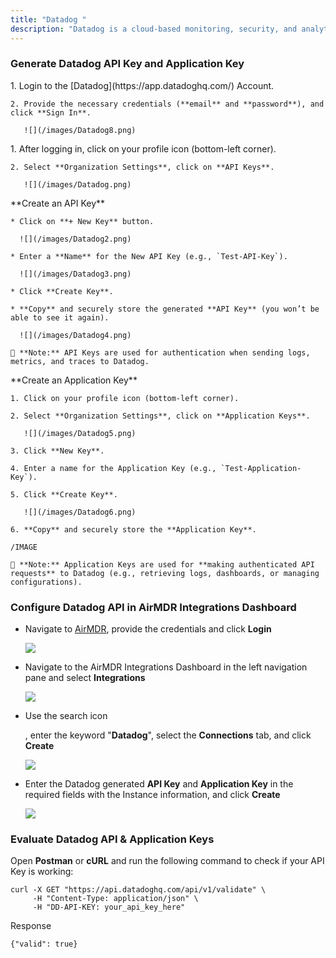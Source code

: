 ```yaml
---
title: "Datadog "
description: "Datadog is a cloud-based monitoring, security, and analytics platform that provides real-time visibility into applications, infrastructure, logs, and security metrics. It helps organizations detect issues, optimize performance, and enhance security."
---
```


### Generate Datadog API Key and Application Key

<Steps>
  <Step title="Step 1">
    1. Login to the [Datadog](https://app.datadoghq.com/) Account.

    2. Provide the necessary credentials (**email** and **password**), and click **Sign In**.

       ![](/images/Datadog8.png)
  </Step>

  <Step title="Step 2">
    1. After logging in, click on your profile icon (bottom-left corner).

    2. Select **Organization Settings**, click on **API Keys**.

       ![](/images/Datadog.png)
  </Step>

  <Step title="Step 3">
    **Create an API Key**

    * Click on **+ New Key** button.

      ![](/images/Datadog2.png)

    * Enter a **Name** for the New API Key (e.g., `Test-API-Key`).

      ![](/images/Datadog3.png)

    * Click **Create Key**.

    * **Copy** and securely store the generated **API Key** (you won’t be able to see it again).

      ![](/images/Datadog4.png)

    📌 **Note:** API Keys are used for authentication when sending logs, metrics, and traces to Datadog.
  </Step>

  <Step title="Step 4">
    **Create an Application Key**

    1. Click on your profile icon (bottom-left corner).

    2. Select **Organization Settings**, click on **Application Keys**.

       ![](/images/Datadog5.png)

    3. Click **New Key**.

    4. Enter a name for the Application Key (e.g., `Test-Application-Key`).

    5. Click **Create Key**.

       ![](/images/Datadog6.png)

    6. **Copy** and securely store the **Application Key**.

    /IMAGE

    📌 **Note:** Application Keys are used for **making authenticated API requests** to Datadog (e.g., retrieving logs, dashboards, or managing configurations).
  </Step>
</Steps>

### Configure Datadog API in AirMDR Integrations Dashboard

* Navigate to [AirMDR](https://app.airmdr.com/auth/login), provide the credentials and click **Login**

  ![](/images/Datadog11.png)

* Navigate to the AirMDR Integrations Dashboard in the left navigation pane and select **Integrations**&#x20;

  ![](/images/Datadog9.png)

* Use the search icon&#x20;

  <Icon icon="magnifying-glass" />

  , enter the keyword "**Datadog**", select the **Connections** tab, and click **Create**

  ![](/images/Datadog12.png)

* Enter the Datadog generated **API Key** and **Application Key** in the required fields with the Instance information, and click **Create**

  ![](/images/Datadog13.png)

### Evaluate Datadog API & Application Keys

Open **Postman** or **cURL** and run the following command to check if your API Key is working:

```
curl -X GET "https://api.datadoghq.com/api/v1/validate" \
     -H "Content-Type: application/json" \
     -H "DD-API-KEY: your_api_key_here"
```

Response

```
{"valid": true}
```